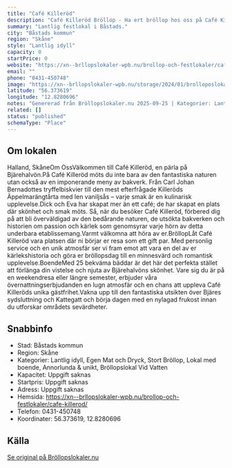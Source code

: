 ```yaml
---
title: "Café Killeröd"
description: "Café Killeröd Bröllop - Ha ert bröllop hos oss på Café Killeröd. Se vår fina Bröllopslokal. Skicka gärna en förfrågan så hjälper vi Er!"
summary: "Lantlig festlokal i Båstads."
city: "Båstads kommun"
region: "Skåne"
style: "Lantlig idyll"
capacity: 0
startPrice: 0
website: "https://xn--brllopslokaler-wpb.nu/brollop-och-festlokaler/cafe-killerod/"
email: ""
phone: "0431-450748"
image: "https://xn--brllopslokaler-wpb.nu/storage/2024/01/brolloposlokal-bastad-angelholm-skane-halland-festlokal-brollop-cafe-killerod-8-_Custom_.webp"
latitude: "56.373619"
longitude: "12.8280696"
notes: "Genererad från Bröllopslokaler.nu 2025-09-25 | Kategorier: Lantlig idyll, Egen Mat och Dryck, Stort Bröllop, Lokal med boende, Annorlunda & unikt, Bröllopslokal Vid Vatten"
related: []
status: "published"
schemaType: "Place"
---
```


## Om lokalen

Halland, SkåneOm OssVälkommen till Café Killeröd, en pärla på Bjärehalvön.På Café Killeröd möts du inte bara av den fantastiska naturen utan också av en imponerande meny av bakverk. Från Carl Johan Bernadottes tryffelbiskvier till den mest efterfrågade Killeröds Äppelmarängtårta med len vaniljsås – varje smak är en kulinarisk upplevelse.Dick och Eva har skapat mer än ett café; de har skapat en plats där skönhet och smak möts. Så, när du besöker Café Killeröd, förbered dig på att bli överväldigad av den bedårande naturen, de utsökta bakverken och historien om passion och kärlek som genomsyrar varje hörn av detta underbara etablissemang.Varmt välkomna att höra av er.BröllopLåt Café Killeröd vara platsen där ni börjar er resa som ett gift par. Med personlig service och en unik atmosfär ser vi fram emot att vara en del av er kärlekshistoria och göra er bröllopsdag till en minnesvärd och romantisk upplevelse.BoendeMed 25 bekväma bäddar är det här det perfekta stället att förlänga din vistelse och njuta av Bjärehalvöns skönhet. Vare sig du är på en weekendresa eller längre semester, erbjuder våra övernattningserbjudanden en lugn atmosfär och en chans att uppleva Café Killeröds unika gästfrihet.Vakna upp till den fantastiska utsikten över Bjäres sydsluttning och Kattegatt och börja dagen med en nylagad frukost innan du utforskar områdets sevärdheter.

## Snabbinfo

- Stad: Båstads kommun
- Region: Skåne
- Kategorier: Lantlig idyll, Egen Mat och Dryck, Stort Bröllop, Lokal med boende, Annorlunda & unikt, Bröllopslokal Vid Vatten
- Kapacitet: Uppgift saknas
- Startpris: Uppgift saknas
- Adress: Uppgift saknas
- Hemsida: https://xn--brllopslokaler-wpb.nu/brollop-och-festlokaler/cafe-killerod/
- Telefon: 0431-450748
- Koordinater: 56.373619, 12.8280696

## Källa

[Se original på Bröllopslokaler.nu](https://xn--brllopslokaler-wpb.nu/brollop-och-festlokaler/cafe-killerod/)
